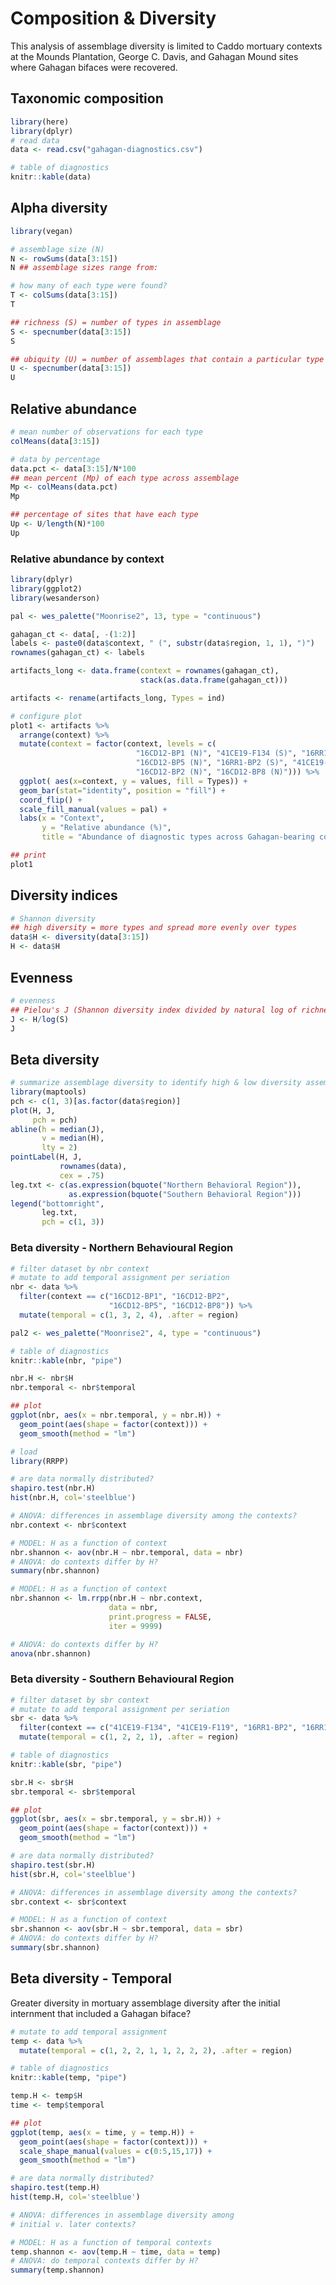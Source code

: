 # Composition & Diversity

This analysis of assemblage diversity is limited to Caddo mortuary contexts at the Mounds Plantation, George C. Davis, and Gahagan Mound sites where Gahagan bifaces were recovered.

## Taxonomic composition

```r
library(here)
library(dplyr)
# read data
data <- read.csv("gahagan-diagnostics.csv")

# table of diagnostics
knitr::kable(data)
```

## Alpha diversity

```r
library(vegan)

# assemblage size (N)
N <- rowSums(data[3:15])
N ## assemblage sizes range from:

# how many of each type were found?
T <- colSums(data[3:15])
T

## richness (S) = number of types in assemblage
S <- specnumber(data[3:15])
S

## ubiquity (U) = number of assemblages that contain a particular type
U <- specnumber(data[3:15])
U
```

## Relative abundance

```r
# mean number of observations for each type
colMeans(data[3:15])

# data by percentage
data.pct <- data[3:15]/N*100
## mean percent (Mp) of each type across assemblage
Mp <- colMeans(data.pct)
Mp

## percentage of sites that have each type
Up <- U/length(N)*100
Up
```

### Relative abundance by context

```r
library(dplyr)
library(ggplot2)
library(wesanderson)

pal <- wes_palette("Moonrise2", 13, type = "continuous")

gahagan_ct <- data[, -(1:2)]
labels <- paste0(data$context, " (", substr(data$region, 1, 1), ")")
rownames(gahagan_ct) <- labels

artifacts_long <- data.frame(context = rownames(gahagan_ct), 
                             stack(as.data.frame(gahagan_ct)))

artifacts <- rename(artifacts_long, Types = ind)

# configure plot
plot1 <- artifacts %>% 
  arrange(context) %>% 
  mutate(context = factor(context, levels = c(
                            "16CD12-BP1 (N)", "41CE19-F134 (S)", "16RR1-BP3 (S)",
                            "16CD12-BP5 (N)", "16RR1-BP2 (S)", "41CE19-F119 (S)", 
                            "16CD12-BP2 (N)", "16CD12-BP8 (N)"))) %>% 
  ggplot( aes(x=context, y = values, fill = Types)) + 
  geom_bar(stat="identity", position = "fill") + 
  coord_flip() +
  scale_fill_manual(values = pal) +
  labs(x = "Context",
       y = "Relative abundance (%)",
       title = "Abundance of diagnostic types across Gahagan-bearing contexts")

## print
plot1
```

## Diversity indices

```r
# Shannon diversity
## high diversity = more types and spread more evenly over types
data$H <- diversity(data[3:15])
H <- data$H
```

## Evenness

```r
# evenness
## Pielou's J (Shannon diversity index divided by natural log of richness)
J <- H/log(S)
J
```

## Beta diversity

```r
# summarize assemblage diversity to identify high & low diversity assemblages
library(maptools)
pch <- c(1, 3)[as.factor(data$region)]
plot(H, J, 
     pch = pch)
abline(h = median(J), 
       v = median(H), 
       lty = 2)
pointLabel(H, J, 
           rownames(data), 
           cex = .75)
leg.txt <- c(as.expression(bquote("Northern Behavioral Region")), 
             as.expression(bquote("Southern Behavioral Region")))
legend("bottomright", 
       leg.txt, 
       pch = c(1, 3))
```

### Beta diversity - Northern Behavioural Region

```r
# filter dataset by nbr context
# mutate to add temporal assignment per seriation
nbr <- data %>% 
  filter(context == c("16CD12-BP1", "16CD12-BP2", 
                      "16CD12-BP5", "16CD12-BP8")) %>% 
  mutate(temporal = c(1, 3, 2, 4), .after = region)

pal2 <- wes_palette("Moonrise2", 4, type = "continuous")

# table of diagnostics
knitr::kable(nbr, "pipe")

nbr.H <- nbr$H
nbr.temporal <- nbr$temporal

## plot
ggplot(nbr, aes(x = nbr.temporal, y = nbr.H)) +
  geom_point(aes(shape = factor(context))) +
  geom_smooth(method = "lm")

# load
library(RRPP)

# are data normally distributed?
shapiro.test(nbr.H)
hist(nbr.H, col='steelblue')

# ANOVA: differences in assemblage diversity among the contexts?
nbr.context <- nbr$context

# MODEL: H as a function of context
nbr.shannon <- aov(nbr.H ~ nbr.temporal, data = nbr)
# ANOVA: do contexts differ by H?
summary(nbr.shannon)

# MODEL: H as a function of context
nbr.shannon <- lm.rrpp(nbr.H ~ nbr.context,
                      data = nbr,
                      print.progress = FALSE,
                      iter = 9999)

# ANOVA: do contexts differ by H?
anova(nbr.shannon)
```

### Beta diversity - Southern Behavioural Region

```r
# filter dataset by sbr context
# mutate to add temporal assignment per seriation
sbr <- data %>% 
  filter(context == c("41CE19-F134", "41CE19-F119", "16RR1-BP2", "16RR1-BP3")) %>% 
  mutate(temporal = c(1, 2, 2, 1), .after = region)

# table of diagnostics
knitr::kable(sbr, "pipe")

sbr.H <- sbr$H
sbr.temporal <- sbr$temporal

## plot
ggplot(sbr, aes(x = sbr.temporal, y = sbr.H)) +
  geom_point(aes(shape = factor(context))) +
  geom_smooth(method = "lm")

# are data normally distributed?
shapiro.test(sbr.H)
hist(sbr.H, col='steelblue')

# ANOVA: differences in assemblage diversity among the contexts?
sbr.context <- sbr$context

# MODEL: H as a function of context
sbr.shannon <- aov(sbr.H ~ sbr.temporal, data = sbr)
# ANOVA: do contexts differ by H?
summary(sbr.shannon)
```

## Beta diversity - Temporal

Greater diversity in mortuary assemblage diversity after the initial internment that included a Gahagan biface?

```r
# mutate to add temporal assignment
temp <- data %>%
  mutate(temporal = c(1, 2, 2, 1, 1, 2, 2, 2), .after = region)

# table of diagnostics
knitr::kable(temp, "pipe")

temp.H <- temp$H
time <- temp$temporal

## plot
ggplot(temp, aes(x = time, y = temp.H)) +
  geom_point(aes(shape = factor(context))) +
  scale_shape_manual(values = c(0:5,15,17)) +
  geom_smooth(method = "lm")

# are data normally distributed?
shapiro.test(temp.H)
hist(temp.H, col='steelblue')

# ANOVA: differences in assemblage diversity among 
# initial v. later contexts?

# MODEL: H as a function of temporal contexts
temp.shannon <- aov(temp.H ~ time, data = temp)
# ANOVA: do temporal contexts differ by H?
summary(temp.shannon)
```
